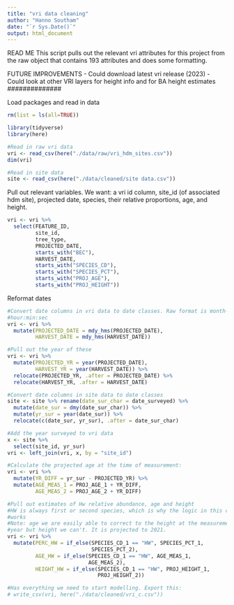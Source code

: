 ```yaml
---
title: "vri data cleaning"
author: "Hanno Southam"
date: "`r Sys.Date()`"
output: html_document
---
```

##############
READ ME
This script pulls out the relevant vri attributes for this project from the raw
object that contains 193 attributes and does some formatting. 

FUTURE IMPROVEMENTS
- Could download latest vri release (2023)
- Could look at other VRI layers for height info and for BA height estimates
##############

Load packages and read in data
```r
rm(list = ls(all=TRUE))

library(tidyverse)
library(here)

#Read in raw vri data
vri <- read_csv(here("./data/raw/vri_hdm_sites.csv"))
dim(vri)

#Read in site data
site <- read_csv(here("./data/cleaned/site data.csv"))
```

Pull out relevant variables. We want: a vri id column, site_id (of associated
hdm site), projected date, species, their relative proportions, age, and height.
```r
vri <- vri %>% 
  select(FEATURE_ID,
         site_id,
         tree_type,
         PROJECTED_DATE,
         starts_with("BEC"),
         HARVEST_DATE,
         starts_with("SPECIES_CD"),
         starts_with("SPECIES_PCT"),
         starts_with("PROJ_AGE"),
         starts_with("PROJ_HEIGHT"))
```

Reformat dates
```r
#Convert date columns in vri data to date classes. Raw format is month-day-year
#hour:min:sec
vri <- vri %>% 
  mutate(PROJECTED_DATE = mdy_hms(PROJECTED_DATE),
         HARVEST_DATE = mdy_hms(HARVEST_DATE))

#Pull out the year of these
vri <- vri %>% 
  mutate(PROJECTED_YR = year(PROJECTED_DATE),
         HARVEST_YR = year(HARVEST_DATE)) %>% 
  relocate(PROJECTED_YR, .after = PROJECTED_DATE) %>% 
  relocate(HARVEST_YR, .after = HARVEST_DATE)

#Convert date columns in site data to date classes
site <- site %>% rename(date_sur_char = date_surveyed) %>% 
  mutate(date_sur = dmy(date_sur_char)) %>% 
  mutate(yr_sur = year(date_sur)) %>% 
  relocate(c(date_sur, yr_sur), .after = date_sur_char)

#Add the year surveyed to vri data
x <- site %>% 
  select(site_id, yr_sur)
vri <- left_join(vri, x, by = "site_id")

#Calculate the projected age at the time of measurement:
vri <- vri %>% 
  mutate(YR_DIFF = yr_sur - PROJECTED_YR) %>% 
  mutate(AGE_MEAS_1 = PROJ_AGE_1 + YR_DIFF,
         AGE_MEAS_2 = PROJ_AGE_2 + YR_DIFF)

#Pull out estimates of Hw relative abundance, age and height
#HW is always first or second species, which is why the logic in this code 
#works
#Note: age we are easily able to correct to the height at the measurement 
#year but height we can't. It is projected to 2021.
vri <- vri %>% 
  mutate(PERC_HW = if_else(SPECIES_CD_1 == "HW", SPECIES_PCT_1, 
                           SPECIES_PCT_2), 
         AGE_HW = if_else(SPECIES_CD_1 == "HW", AGE_MEAS_1, 
                          AGE_MEAS_2),
         HEIGHT_HW = if_else(SPECIES_CD_1 == "HW", PROJ_HEIGHT_1, 
                             PROJ_HEIGHT_2))

#Has everything we need to start modelling. Export this: 
# write_csv(vri, here("./data/cleaned/vri_c.csv"))
```

